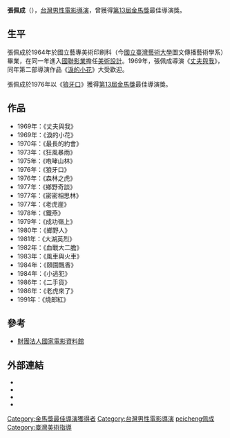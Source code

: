 {{藝人
|姓名 = 張佩成
|類型 = 導演
|圖片 =<!--建議使用自由版權圖像-->
|圖片尺寸 =
|圖片簡介 =
|本名 =
|外文名 =
|外文 = 
|羅馬拼音 = Chang Pei-Cheng
|英文名 =
|暱稱 =
|其他藝名 =
|國籍 = {{ROC}}
|民族 =
|籍貫 =
|出生日期 = {{Birth_date_and_age|1941|1|20}}
|出生地點 = {{TWN-JPN}}
|逝世日期 =
|逝世地點 =
|職業 = 導演、監製、編劇
|語言 =
|教育程度 = 國立藝專美術印刷科（今[[國立臺灣藝術大學|國立臺灣藝術大學]]圖文傳播藝術學系）
|宗教信仰 =
|配偶 = 唐沁（歿）
|兒女 =
|父母 =
|音樂類型 =
|演奏樂器 =
|出道地點 =
|出道作 = 《[[丈夫與我|丈夫與我]]》
|出道日期 = {{Start_date_and_age|1969}}
|代表作 =
|活躍年代 = 1969年－1991年
|網站 =
|相關團體 =
|獎項 = {{Awards|name=[[金馬獎|金馬獎]]|award=最佳導演 |year=1976年 |title=《[[狼牙口|狼牙口]]》}}
|IMDb = 0155549
|電影 =
|主持節目 =
|電視劇 =
|廣播劇 =
|舞台劇 =
|書籍 =
}}
'''張佩成'''（{{Bd|1941年|1月20日}}），[[台灣|台灣]][[男性|男性]][[電影導演|電影導演]]，曾獲得[[第13屆金馬獎|第13屆金馬獎]]最佳導演獎。

== 生平 ==
張佩成於1964年於國立藝專美術印刷科（今[[國立臺灣藝術大學|國立臺灣藝術大學]]圖文傳播藝術學系）畢業，在同一年進入[[國聯影業|國聯影業]]擔任[[美術設計|美術設計]]。1969年，張佩成導演《[[丈夫與我|丈夫與我]]》，同年第二部導演作品《[[淚的小花|淚的小花]]》大受歡迎。

張佩成於1976年以《[[狼牙口|狼牙口]]》獲得[[第13屆金馬獎|第13屆金馬獎]]最佳導演獎。

== 作品 ==
* 1969年：《丈夫與我》	
* 1969年：《淚的小花》	
* 1970年：《最長的約會》	
* 1973年：《狂風暴雨》	
* 1975年：《咆哮山林》	
* 1976年：《狼牙口》	
* 1976年：《森林之虎》	
* 1977年：《鄉野奇談》	
* 1977年：《密密相思林》
* 1977年：《老虎崖》	
* 1978年：《鐵燕》	
* 1979年：《成功嶺上》
* 1980年：《鄉野人》
* 1981年：《大湖英烈》
* 1982年：《血戰大二膽》	
* 1983年：《風車與火車》	
* 1984年：《頤園飄香》
* 1984年：《小逃犯》
* 1986年：《二手貨》	
* 1986年：《老虎來了》	
* 1991年：《燒郎紅》

== 參考 ==
* [http://www.ctfa.org.tw/filmmaker/content.php?cid=2&id=705 財團法人國家電影資料館] {{Wayback|url=http://www.ctfa.org.tw/filmmaker/content.php?cid=2&id=705 |date=20150923211723 }}

== 外部連結 ==
* {{IMDb_name|0788243}}{{En_icon}}
* {{Hkmdb_name|4533}}
* {{Douban_people}}
* {{Mtime_people|1441632}}

{{金馬獎最佳導演|第13屆}}

{{DEFAULTSORT:Changpeicheng張佩成}}
[[Category:金馬獎最佳導演獲得者|Category:金馬獎最佳導演獲得者]]
[[Category:台灣男性電影導演|Category:台灣男性電影導演]]
[[Category:张姓|peicheng佩成]]
[[Category:臺灣美術指導|Category:臺灣美術指導]]